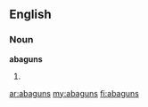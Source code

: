 ==English==

===Noun===
'''abaguns'''

# {{plural of|[[abagun]]}}

[[ar:abaguns]]
[[my:abaguns]]
[[fi:abaguns]]